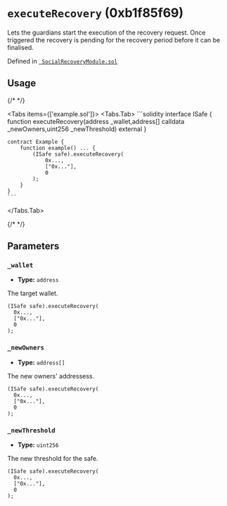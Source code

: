 



# `executeRecovery` (0xb1f85f69)



Lets the guardians start the execution of the recovery request.
Once triggered the recovery is pending for the recovery period before it can be finalised.




Defined in [` SocialRecoveryModule.sol`](https://github.com/safe-global/safe-modules/tree/recovery/v0.1.0/modules/recovery/contracts/generated-markups/candide-contracts/contracts/modules/social_recovery/SocialRecoveryModule.sol#Lundefined)


## Usage

{/* <!-- vale off --> */}

<Tabs items={['example.sol']}>
  <Tabs.Tab>
    ```solidity
    interface ISafe {
        function executeRecovery(address _wallet,address[] calldata _newOwners,uint256 _newThreshold) external
    }

    contract Example {
        function example() ... {
            (ISafe safe).executeRecovery(
                0x...,
                ["0x..."],
                0
            );
        }
    }
    ```
  </Tabs.Tab>
</Tabs>

{/* <!-- vale on --> */}



## Parameters

### `_wallet`

  - **Type:** `address`

  The target wallet.

  ```solidity focus=2
  (ISafe safe).executeRecovery(
    0x...,
    ["0x..."],
    0
  );
  ```


### `_newOwners`

  - **Type:** `address[]`

  The new owners' addressess.

  ```solidity focus=3
  (ISafe safe).executeRecovery(
    0x...,
    ["0x..."],
    0
  );
  ```


### `_newThreshold`

  - **Type:** `uint256`

  The new threshold for the safe.

  ```solidity focus=4
  (ISafe safe).executeRecovery(
    0x...,
    ["0x..."],
    0
  );
  ```





